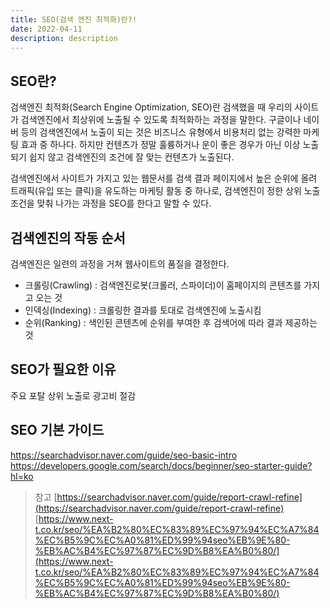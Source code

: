 ```yaml
---
title: SEO(검색 엔진 최적화)란?! 
date: 2022-04-11
description: description
---
```


## SEO란?
검색엔진 최적화(Search Engine Optimization, SEO)란 검색했을 때 우리의 사이트가 검색엔진에서 최상위에 노출될 수 있도록 최적화하는 과정을 말한다.
구글이나 네이버 등의 검색엔진에서 노출이 되는 것은 비즈니스 유형에서 비용처리 없는 강력한 마케팅 효과 중 하나다.
하지만 컨텐츠가 정말 훌륭하거나 운이 좋은 경우가 아닌 이상 노출되기 쉽지 않고 검색엔진의 조건에 잘 맞는 컨텐츠가 노출된다. 

검색엔진에서 사이트가 가지고 있는 웹문서를 검색 결과 페이지에서 높은 순위에 올려 트래픽(유입 또는 클릭)을 
유도하는 마케팅 활동 중 하나로, 검색엔진이 정한 상위 노출 조건을 맞춰 나가는 과정을 SEO를 한다고 말할 수 있다. 


## 검색엔진의 작동 순서
검색엔진은 일련의 과정을 거쳐 웹사이트의 품질을 결정한다.
- 크롤링(Crawling) : 검색엔진로봇(크롤러, 스파이더)이 홈페이지의 콘텐츠를 가지고 오는 것
- 인덱싱(Indexing) : 크롤링한 결과를 토대로 검색엔진에 노출시킴
- 순위(Ranking) : 색인된 콘텐츠에 순위를 부여한 후 검색어에 따라 결과 제공하는 것


## SEO가 필요한 이유
주요 포탈 상위 노출로 광고비 절감


## SEO 기본 가이드
https://searchadvisor.naver.com/guide/seo-basic-intro
https://developers.google.com/search/docs/beginner/seo-starter-guide?hl=ko


> 참고
[https://searchadvisor.naver.com/guide/report-crawl-refine](https://searchadvisor.naver.com/guide/report-crawl-refine)<br/>
[https://www.next-t.co.kr/seo/%EA%B2%80%EC%83%89%EC%97%94%EC%A7%84%EC%B5%9C%EC%A0%81%ED%99%94seo%EB%9E%80-%EB%AC%B4%EC%97%87%EC%9D%B8%EA%B0%80/](https://www.next-t.co.kr/seo/%EA%B2%80%EC%83%89%EC%97%94%EC%A7%84%EC%B5%9C%EC%A0%81%ED%99%94seo%EB%9E%80-%EB%AC%B4%EC%97%87%EC%9D%B8%EA%B0%80/)<br/>